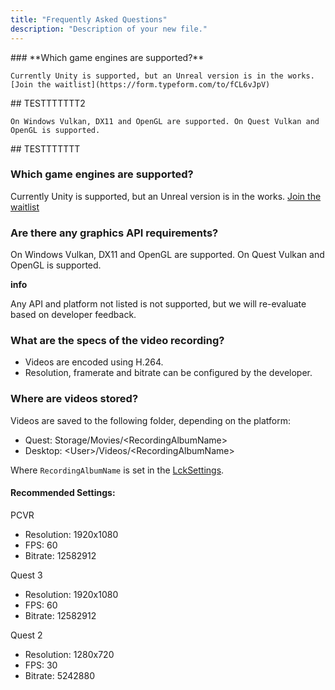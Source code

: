 ```yaml
---
title: "Frequently Asked Questions"
description: "Description of your new file."
---
```


<AccordionGroup>
  <Accordion title="Which game engines are supported?">
    ### **Which game engines are supported?**

    Currently Unity is supported, but an Unreal version is in the works. [Join the waitlist](https://form.typeform.com/to/fCL6vJpV)
  </Accordion>
  <Accordion title="Are there any graphics API requirements?">
    ## TESTTTTTTT2

    On Windows Vulkan, DX11 and OpenGL are supported. On Quest Vulkan and OpenGL is supported.
  </Accordion>
</AccordionGroup>

<Card title="New Card" icon="sparkles">
  ## TESTTTTTTT
</Card>

### **Which game engines are supported?**

Currently Unity is supported, but an Unreal version is in the works. [Join the waitlist](https://form.typeform.com/to/fCL6vJpV)

### **Are there any graphics API requirements?**

On Windows Vulkan, DX11 and OpenGL are supported. On Quest Vulkan and OpenGL is supported.

**info**

Any API and platform not listed is not supported, but we will re-evaluate based on developer feedback.

### **What are the specs of the video recording?**

- Videos are encoded using H.264.
- Resolution, framerate and bitrate can be configured by the developer.

### **Where are videos stored?**

Videos are saved to the following folder, depending on the platform:

- Quest: Storage/Movies/\<RecordingAlbumName\>
- Desktop: \<User\>/Videos/\<RecordingAlbumName\>

Where `RecordingAlbumName` is set in the [LckSettings](https://lck-docs.liv-latveria.com/references/project_settings).

#### **Recommended Settings:**

PCVR

- Resolution: 1920x1080
- FPS: 60
- Bitrate: 12582912

Quest 3

- Resolution: 1920x1080
- FPS: 60
- Bitrate: 12582912

Quest 2

- Resolution: 1280x720
- FPS: 30
- Bitrate: 5242880